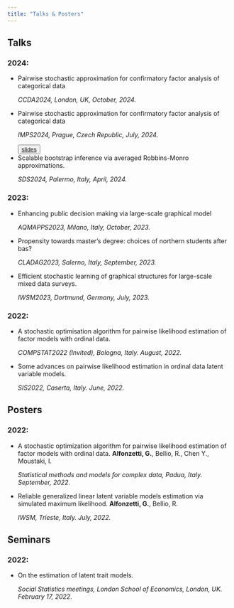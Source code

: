 ```yaml
---
title: "Talks & Posters"
---
```


## Talks

### 2024:
- Pairwise stochastic approximation for confirmatory factor analysis of categorical data <p class="text-primary"> *CCDA2024, London, UK, October, 2024.*
- Pairwise stochastic approximation for confirmatory factor analysis of categorical data <p class="text-primary"> *IMPS2024, Prague, Czech Republic, July, 2024.* <p>
<p> <p><div>
<button type="button" class="btn btn-outline-primary">[slides](https://github.com/giuseppealfonzetti/giuseppealfonzetti.github.io/raw/main/resources/slides/alfonzetti_IMPS2024.pdf)</button>  
</div>
- Scalable bootstrap inference via averaged Robbins-Monro approximations. <p class="text-primary"> *SDS2024, Palermo, Italy, April, 2024.* <p>

### 2023:
- Enhancing public decision making via large-scale graphical model <p class="text-primary"> *AQMAPPS2023, Milano, Italy, October, 2023.* <p>
- Propensity towards master's degree: choices of northern students after bas? <p class="text-primary"> *CLADAG2023, Salerno, Italy, September, 2023.* <p>
- Efficient stochastic learning of graphical structures for large-scale mixed data surveys. <p class="text-primary"> *IWSM2023, Dortmund, Germany, July, 2023.* <p>

### 2022:
- A stochastic optimisation algorithm for pairwise likelihood estimation of factor models with ordinal data. <p class="text-primary"> *COMPSTAT2022 (Invited), Bologna, Italy. August, 2022.* <p>

- Some advances on pairwise likelihood estimation in ordinal data latent variable models. <p class="text-primary">*SIS2022, Caserta, Italy. June, 2022.*<p>

## Posters
### 2022:
- A stochastic optimization algorithm for pairwise likelihood estimation of factor models with ordinal data. **Alfonzetti, G.**, Bellio, R., Chen Y., Moustaki, I. <p class="text-primary">*Statistical methods and models for complex data, Padua, Italy. September, 2022.*<p>

- Reliable generalized linear latent variable models estimation via simulated maximum likelihood. **Alfonzetti, G.**, Bellio, R. <p class="text-primary">*IWSM, Trieste, Italy. July, 2022.*<p>

## Seminars
### 2022:
- On the estimation of latent trait models. <p class="text-primary">*Social Statistics meetings, London School of Economics, London, UK. February 17, 2022.*<p>
